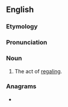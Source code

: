 ==English==

===Etymology===
{{suffix|en|regale|ment|pos=noun}}

===Pronunciation===
{{rfp|en}}

===Noun===
{{en-noun|~}}

# The act of [[regale|regaling]].

===Anagrams===
* {{anagrams|en|a=aeeeglmnrt|anglemeter}}